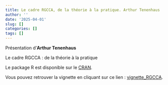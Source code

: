 ```yaml
---
title: Le cadre RGCCA, de la théorie à la pratique. Arthur Tenenhaus
author: ''
date: '2025-04-01'
slug: []
categories: []
tags: []
---
```


Présentation d'**Arthur Tenenhaus**

Le cadre RGCCA : de la théorie à la pratique

<!-- Vous trouverez la présentation via ce lien : [pdf](/diapos/.pdf). -->

Le package R est disponible sur le [CRAN](https://cran.r-project.org/web/packages/RGCCA/index.html).

Vous pouvez retrouver la vignette en cliquant sur ce lien : [vignette_RGCCA](https://cran.r-project.org/web/packages/RGCCA/vignettes/RGCCA.pdf). 